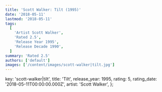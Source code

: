 ```yaml
---
title: 'Scott Walker: Tilt (1995)'
date: '2018-05-11'
lastmod: '2018-05-11'
tags:
  [
    'Artist Scott Walker',
    'Rated 2.5',
    'Release Year 1995',
    'Release Decade 1990',
  ]
summary: 'Rated 2.5'
authors: ['default']
images: ['/content/images/scott-walker|tilt.jpg']
---
```


  key: 'scott-walker|tilt',
  title: 'Tilt',
  release_year: 1995,
  rating: 5,
  rating_date: '2018-05-11T00:00:00.000Z',
  artist: 'Scott Walker',
};

<MusicRating data={data} />
